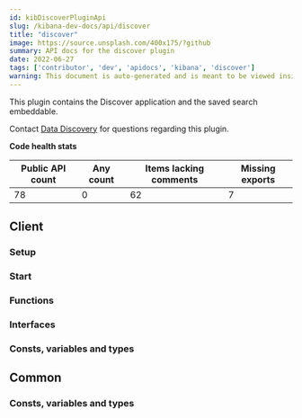 ```yaml
---
id: kibDiscoverPluginApi
slug: /kibana-dev-docs/api/discover
title: "discover"
image: https://source.unsplash.com/400x175/?github
summary: API docs for the discover plugin
date: 2022-06-27
tags: ['contributor', 'dev', 'apidocs', 'kibana', 'discover']
warning: This document is auto-generated and is meant to be viewed inside our experimental, new docs system. Reach out in #docs-engineering for more info.
---
```


This plugin contains the Discover application and the saved search embeddable.

Contact [Data Discovery](https://github.com/orgs/elastic/teams/kibana-data-discovery) for questions regarding this plugin.

**Code health stats**

| Public API count  | Any count | Items lacking comments | Missing exports |
|-------------------|-----------|------------------------|-----------------|
| 78 | 0 | 62 | 7 |

## Client

### Setup
<DocDefinitionList data={[discoverObj.client.setup]}/>

### Start
<DocDefinitionList data={[discoverObj.client.start]}/>

### Functions
<DocDefinitionList data={discoverObj.client.functions}/>

### Interfaces
<DocDefinitionList data={discoverObj.client.interfaces}/>

### Consts, variables and types
<DocDefinitionList data={discoverObj.client.misc}/>

## Common

### Consts, variables and types
<DocDefinitionList data={discoverObj.common.misc}/>


